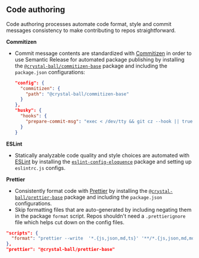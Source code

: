## Code authoring

Code authoring processes automate code format, style and commit messages consistency to
make contributing to repos straightforward.

**Commitizen**

- Commit message contents are standardized with [Commitizen][] in order to use Semantic
  Release for automated package publishing by installing the
  [`@crystal-ball/commitizen-base`][] package and including the `package.json`
  configurations:

  ```json
  "config": {
    "commitizen": {
      "path": "@crystal-ball/commitizen-base"
    }
  },
  "husky": {
    "hooks": {
      "prepare-commit-msg": "exec < /dev/tty && git cz --hook || true"
    }
  }
  ```

**ESLint**

- Statically analyzable code quality and style choices are automated with [ESLint][] by
  installing the [`eslint-config-eloquence`][] package and setting up `eslintrc.js`
  configs.

**Prettier**

- Consistently format code with [Prettier][] by installing the
  [`@crystal-ball/prettier-base`] package and including the `package.json` configurations.
- Skip formatting files that are auto-generated by including negating them in the package
  `format` script. Repos shouldn't need a `.prettierignore` file which helps cut down on
  the config files.

```json
"scripts": {
  "format": "prettier --write  '*.{js,json,md,ts}' '**/*.{js,json,md,mdx,scss,ts}' !CHANGELOG.md"
},
"prettier": "@crystal-ball/prettier-base"
```

<!-- prettier-ignore-start -->
[Commitizen]:https://commitizen.github.io/cz-cli/
[Prettier]:https://prettier.io/
[ESLint]:https://eslint.org/
[`eslint-config-eloquence`]:https://github.com/crystal-ball/eslint-config-eloquence
[`@crystal-ball/commitizen-base`]:https://github.com/crystal-ball/commitizen-base
[`@crystal-ball/prettier-base`]:https://github.com/crystal-ball/prettier-base
<!-- prettier-ignore-end -->

